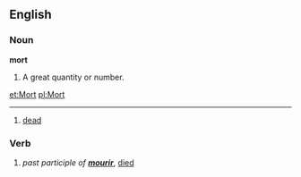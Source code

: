 ==English==

===Noun===

'''mort'''

#A great quantity or number.

[[et:Mort]]
[[pl:Mort]]

----
{{fradj}}
# [[dead]]

===Verb===
# ''past participle of '''[[mourir]]''''', [[died]]